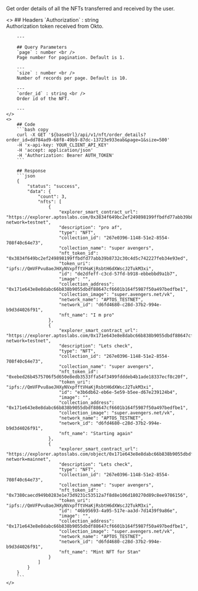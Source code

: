 
Get order details of all the NFTs transferred and received by the user.

<ColumnLayout>
    <>
        ## Headers
        `Authorization` : string <br />
        Authorization token received from Okto.

        ---

        ## Query Parameters
        `page` : number <br />
        Page number for pagination. Default is 1.

        ---
        `size` : number <br />
        Number of records per page. Default is 10.

        ---
        `order_id` : string <br />
        Order id of the NFT.

        ---
    </>
    <>
        ## Code
        ```bash copy
        curl -X GET '${baseUrl}/api/v1/nft/order_details?order_id=dd784ad9-68f8-49b9-87dc-13723e933eab&page=1&size=500'
        -H 'x-api-key: YOUR_CLIENT_API_KEY'
        -H 'accept: application/json' 
        -H 'Authorization: Bearer AUTH_TOKEN'
        ```

        ## Response
        ```json
        {
            "status": "success",
            "data": {
                "count": 3,
                "nfts": [
                    {
                        "explorer_smart_contract_url": "https://explorer.aptoslabs.com/0x3834f649bc2ef249898199ffbdfd77abb39b8732c30c4d5c742227feb34e93ed/0x3834f649bc2ef249898199ffbdfd77abb39b8732c30c4d5c742227feb34e93ed?network=testnet",
                        "description": "pro af",
                        "type": "NFT",
                        "collection_id": "267e0396-1148-51e2-8554-708f40c64e73",
                        "collection_name": "super avengers",
                        "nft_token_id": "0x3834f649bc2ef249898199ffbdfd77abb39b8732c30c4d5c742227feb34e93ed",
                        "token_uri": "ipfs://QmVFPvu8aeJHXyNVxpfftVHaKjRsbtH6dXWscJ2TukM3xi",
                        "id": "de2dfeff-c3cd-57fd-b918-ebbebbd9a1b7",
                        "image": "",
                        "collection_address": "0x171e643e8e8dabc66b838b9055dbdf88647cf6601b164f5987f50a497bedfbe1",
                        "collection_image": "super.avengers.net/vk",
                        "network_name": "APTOS_TESTNET",
                        "network_id": "d6fd4680-c28d-37b2-994e-b9d3d4026f91",
                        "nft_name": "I m pro"
                    },
                    {
                        "explorer_smart_contract_url": "https://explorer.aptoslabs.com/0x171e643e8e8dabc66b838b9055dbdf88647cf6601b164f5987f50a497bedfbe1/0x171e643e8e8dabc66b838b9055dbdf88647cf6601b164f5987f50a497bedfbe1?network=testnet",
                        "description": "Lets check",
                        "type": "NFT",
                        "collection_id": "267e0396-1148-51e2-8554-708f40c64e73",
                        "collection_name": "super avengers",
                        "nft_token_id": "0xebed26b4575706f5d650e8edb3533ffa54f3499fdddeb4b1ade18337ecf8c20f",
                        "token_uri": "ipfs://QmVFPvu8aeJHXyNVxpfftVHaKjRsbtH6dXWscJ2TukM3xi",
                        "id": "e3b6db62-eb6e-5e59-b5ee-d67e239124b4",
                        "image": "",
                        "collection_address": "0x171e643e8e8dabc66b838b9055dbdf88647cf6601b164f5987f50a497bedfbe1",
                        "collection_image": "super.avengers.net/vk",
                        "network_name": "APTOS_TESTNET",
                        "network_id": "d6fd4680-c28d-37b2-994e-b9d3d4026f91",
                        "nft_name": "Starting again"
                    },
                    {
                        "explorer_smart_contract_url": "https://explorer.aptoslabs.com/object/0x171e643e8e8dabc66b838b9055dbdf88647cf6601b164f5987f50a497bedfbe1?network=mainnet",
                        "description": "Lets check",
                        "type": "NFT",
                        "collection_id": "267e0396-1148-51e2-8554-708f40c64e73",
                        "collection_name": "super avengers",
                        "nft_token_id": "0x7380caecd949b0283e1e73d9231c53512a7f8d8e106d180270d89c8ee9786156",
                        "token_uri": "ipfs://QmVFPvu8aeJHXyNVxpfftVHaKjRsbtH6dXWscJ2TukM3xi",
                        "id": "46b95693-4a95-517e-aa3d-7d1439f9a86e",
                        "image": "",
                        "collection_address": "0x171e643e8e8dabc66b838b9055dbdf88647cf6601b164f5987f50a497bedfbe1",
                        "collection_image": "super.avengers.net/vk",
                        "network_name": "APTOS_TESTNET",
                        "network_id": "d6fd4680-c28d-37b2-994e-b9d3d4026f91",
                        "nft_name": "Mint NFT for Stan"
                    }
                ]
            }
        }
        ```
    </>
</ColumnLayout>